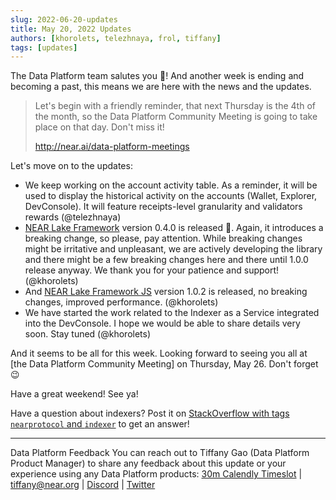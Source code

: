 ```yaml
---
slug: 2022-06-20-updates
title: May 20, 2022 Updates
authors: [khorolets, telezhnaya, frol, tiffany]
tags: [updates]
---
```


The Data Platform team salutes you 👋! And another week is ending and becoming a past, this means we are here with the news and the updates.

> Let's begin with a friendly reminder, that next  Thursday is the 4th of the month, so the Data Platform Community Meeting is going to take place on that day. Don't miss it!
>
> http://near.ai/data-platform-meetings

Let's move on to the updates:

<!-- truncate -->

- We keep working on the account activity table. As a reminder, it will be used to display the historical activity on the accounts (Wallet, Explorer, DevConsole). It will feature receipts-level granularity and validators rewards (@telezhnaya)
- [NEAR Lake Framework](https://github.com/near/near-lake-framework/releases/tag/v0.4.0) version 0.4.0 is released 🎉. Again, it introduces a breaking change, so please, pay attention. While breaking changes might be irritative and unpleasant, we are actively developing the library and there might be a few breaking changes here and there until 1.0.0 release anyway. We thank you for your patience and support! (@khorolets)
- And [NEAR Lake Framework JS](https://www.npmjs.com/package/near-lake-framework/v/1.0.2) version 1.0.2 is released, no breaking changes, improved performance. (@khorolets)
- We have started the work related to the Indexer as a Service integrated into the DevConsole. I hope we would be able to share details very soon. Stay tuned (@khorolets)

And it seems to be all for this week. Looking forward to seeing you all at [the Data Platform Community Meeting] on Thursday, May 26. Don't forget 😉

Have a great weekend! See ya!

Have a question about indexers? Post it on [StackOverflow with tags `nearprotocol` and `indexer`](https://stackoverflow.com/questions/tagged/nearprotocol+indexer) to get an answer!

---

Data Platform Feedback
You can reach out to Tiffany Gao (Data Platform Product Manager) to share any feedback about this update or your experience using any Data Platform products:
[30m Calendly Timeslot](https://calendly.com/tiffany-236/30min) | [tiffany@near.org](mailto:tiffany@near.org) | [Discord](https://discord.com/channels/490367152054992913/542945453533036544) | [Twitter](https://twitter.com/TiffanyYijiaGao)
